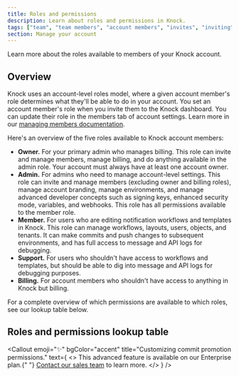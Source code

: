```yaml
---
title: Roles and permissions
description: Learn about roles and permissions in Knock.
tags: ["team", "team members", "account members", "invites", "inviting"]
section: Manage your account
---
```


Learn more about the roles available to members of your Knock account.

## Overview

Knock uses an account-level roles model, where a given account member's role determines what they'll be able to do in your account. You set an account member's role when you invite them to the Knock dashboard. You can update their role in the members tab of account settings. Learn more in our [managing members documentation](/manage-your-account/managing-members).

Here's an overview of the five roles available to Knock account members:

- **Owner.** For your primary admin who manages billing. This role can invite and manage members, manage billing, and do anything available in the admin role. Your account must always have at least one account owner.
- **Admin.** For admins who need to manage account-level settings. This role can invite and manage members (excluding owner and billing roles), manage account branding, manage environments, and manage advanced developer concepts such as signing keys, enhanced security mode, variables, and webhooks. This role has all permissions available to the member role.
- **Member.** For users who are editing notification workflows and templates in Knock. This role can manage workflows, layouts, users, objects, and tenants. It can make commits and push changes to subsequent environments, and has full access to message and API logs for debugging.
- **Support.** For users who shouldn't have access to workflows and templates, but should be able to dig into message and API logs for debugging purposes.
- **Billing.** For account members who shouldn't have access to anything in Knock but billing.

For a complete overview of which permissions are available to which roles, see our lookup table below.

## Roles and permissions lookup table

<PermissionsMatrix />

<Callout
  emoji="✨"
  bgColor="accent"
  title="Customizing commit promotion permissions."
  text={
    <>
      This advanced feature is available on our Enterprise plan.{" "}
      <a href="https://knock.app/contact-sales">Contact our sales team</a> to
      learn more.
    </>
  }
/>
